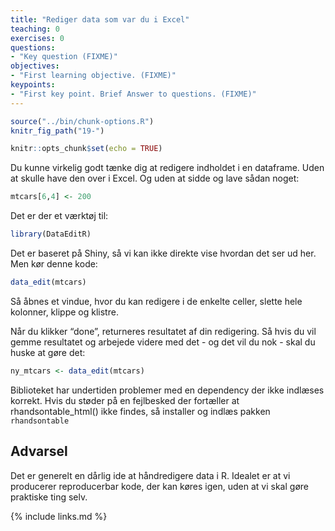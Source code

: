 ```yaml
---
title: "Rediger data som var du i Excel"
teaching: 0
exercises: 0
questions:
- "Key question (FIXME)"
objectives:
- "First learning objective. (FIXME)"
keypoints:
- "First key point. Brief Answer to questions. (FIXME)"
---
```


```r
source("../bin/chunk-options.R")
knitr_fig_path("19-")
```

```r
knitr::opts_chunk$set(echo = TRUE)
```

Du kunne virkelig godt tænke dig at redigere indholdet i en dataframe. Uden
at skulle have den over i Excel. Og uden at sidde og lave sådan noget:
```r
mtcars[6,4] <- 200
```

Det er der et værktøj til:
```r
library(DataEditR)
```

Det er baseret på Shiny, så vi kan ikke direkte vise hvordan det ser ud her.
Men kør denne kode:
```r
data_edit(mtcars)
```

Så åbnes et vindue, hvor du kan redigere i de enkelte celler, slette hele kolonner,
klippe og klistre. 

Når du klikker "done", returneres resultatet af din redigering. Så hvis du vil
gemme resultatet og arbejede videre med det - og det vil du nok - skal du huske 
at gøre det:

```r
ny_mtcars <- data_edit(mtcars)
```

Biblioteket har undertiden problemer med en dependency der ikke indlæses korrekt.
Hvis du støder på en fejlbesked der fortæller at rhandsontable_html() ikke findes,
så installer og indlæs pakken `rhandsontable`

## Advarsel

Det er generelt en dårlig ide at håndredigere data i R. Idealet er at vi producerer
reproducerbar kode, der kan køres igen, uden at vi skal gøre praktiske ting selv.





{% include links.md %}

